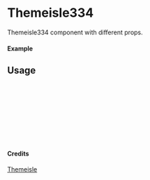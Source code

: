 
<Meta of={Themeisle334} title="Themeisle/Themeisle334" />

# Themeisle334

Themeisle334 component with different props.

#### Example

<Canvas of={Themeisle334.Primary} />

## Usage

```ts
import { Themeisle334 } from "yadl-ui";

const Example = () => {
  return (
      <Themeisle334 />
  );
};

export default Example;
```

#### Credits
[Themeisle](https://themeisle.com/illustrations)
